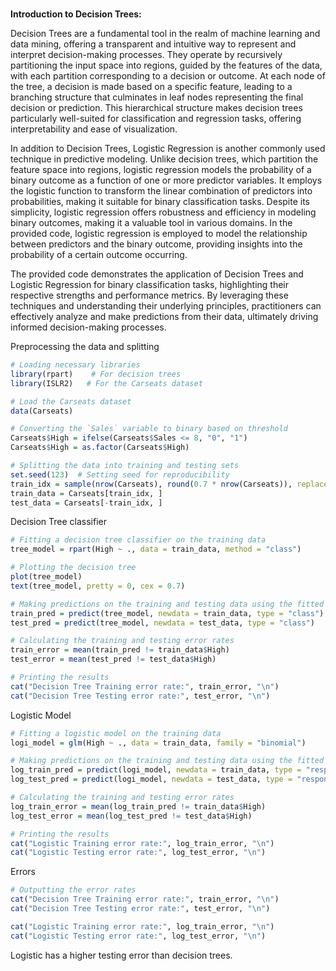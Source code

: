 **\
Introduction to Decision Trees:**

Decision Trees are a fundamental tool in the realm of machine learning and data mining, offering a transparent and intuitive way to represent and interpret decision-making processes. They operate by recursively partitioning the input space into regions, guided by the features of the data, with each partition corresponding to a decision or outcome. At each node of the tree, a decision is made based on a specific feature, leading to a branching structure that culminates in leaf nodes representing the final decision or prediction. This hierarchical structure makes decision trees particularly well-suited for classification and regression tasks, offering interpretability and ease of visualization.

In addition to Decision Trees, Logistic Regression is another commonly used technique in predictive modeling. Unlike decision trees, which partition the feature space into regions, logistic regression models the probability of a binary outcome as a function of one or more predictor variables. It employs the logistic function to transform the linear combination of predictors into probabilities, making it suitable for binary classification tasks. Despite its simplicity, logistic regression offers robustness and efficiency in modeling binary outcomes, making it a valuable tool in various domains. In the provided code, logistic regression is employed to model the relationship between predictors and the binary outcome, providing insights into the probability of a certain outcome occurring.

The provided code demonstrates the application of Decision Trees and Logistic Regression for binary classification tasks, highlighting their respective strengths and performance metrics. By leveraging these techniques and understanding their underlying principles, practitioners can effectively analyze and make predictions from their data, ultimately driving informed decision-making processes.

Preprocessing the data and splitting

```r
# Loading necessary libraries
library(rpart)    # For decision trees
library(ISLR2)   # For the Carseats dataset

# Load the Carseats dataset
data(Carseats)

# Converting the `Sales` variable to binary based on threshold
Carseats$High = ifelse(Carseats$Sales <= 8, "0", "1")
Carseats$High = as.factor(Carseats$High)

# Splitting the data into training and testing sets
set.seed(123)  # Setting seed for reproducibility
train_idx = sample(nrow(Carseats), round(0.7 * nrow(Carseats)), replace = FALSE)
train_data = Carseats[train_idx, ]
test_data = Carseats[-train_idx, ]
```

Decision Tree classifier

```r
# Fitting a decision tree classifier on the training data
tree_model = rpart(High ~ ., data = train_data, method = "class")

# Plotting the decision tree
plot(tree_model)
text(tree_model, pretty = 0, cex = 0.7)

# Making predictions on the training and testing data using the fitted model
train_pred = predict(tree_model, newdata = train_data, type = "class")
test_pred = predict(tree_model, newdata = test_data, type = "class")

# Calculating the training and testing error rates
train_error = mean(train_pred != train_data$High)
test_error = mean(test_pred != test_data$High)

# Printing the results
cat("Decision Tree Training error rate:", train_error, "\n")
cat("Decision Tree Testing error rate:", test_error, "\n")
```

Logistic Model

```r
# Fitting a logistic model on the training data
logi_model = glm(High ~ ., data = train_data, family = "binomial")

# Making predictions on the training and testing data using the fitted model
log_train_pred = predict(logi_model, newdata = train_data, type = "response")
log_test_pred = predict(logi_model, newdata = test_data, type = "response")

# Calculating the training and testing error rates
log_train_error = mean(log_train_pred != train_data$High)
log_test_error = mean(log_test_pred != test_data$High)

# Printing the results
cat("Logistic Training error rate:", log_train_error, "\n")
cat("Logistic Testing error rate:", log_test_error, "\n")
```

Errors

```r
# Outputting the error rates
cat("Decision Tree Training error rate:", train_error, "\n")
cat("Decision Tree Testing error rate:", test_error, "\n")

cat("Logistic Training error rate:", log_train_error, "\n")
cat("Logistic Testing error rate:", log_test_error, "\n")
```

Logistic has a higher testing error than decision trees.
